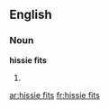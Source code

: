 ==English==

===Noun===
'''hissie fits'''

# {{plural of|[[hissie fit]]}}

[[ar:hissie fits]]
[[fr:hissie fits]]